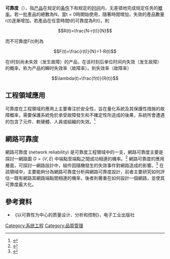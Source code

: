 '''可靠度'''（{{lang-en|Reliability}}），指[[产品|产品]]在规定的[[条件|条件]]下和规定的[[时间|时间]]内，无差错地完成规定任务的[[概率|概率]]。若一批產品的總數為N，當t = 0時開始使用，隨著時間增加，失效的產品數量r(t)逐漸增加。若產品在任意時間t的可靠度為R(t)，則

:<math>R(t)=\frac{N-r(t)}{N}</math>

而不可靠度F(t)則為

:<math>F(t)=\frac{r(t)}{N}=1-R(t)</math>

在t时刻尚未失效（发生故障）的产品，在该时刻后单位时间内失效（发生故障）的概率，称为产品的瞬时失效率（故障率）。則失效率（故障率）

:<math>\lambda(t)=\frac{f(t)}{R(t)}</math>
:

== 工程領域應用 ==
可靠度在工程領域的應用上主要專注於安全性，旨在量化系統及其保護性措施的故障概率，需要保護系統免於承受故障發生和不確定性所造成的後果，系統所會遭遇的包含了元件、軟硬體、人員或組織的失效。<ref>{{Cite journal|title=Reliability engineering: Old problems and new challenges|url=https://www.sciencedirect.com/science/article/pii/S0951832008001749|last=Zio|first=E.|date=2009-02-01|journal=Reliability Engineering & System Safety|issue=2|doi=10.1016/j.ress.2008.06.002|volume=94|pages=125–141|language=en|issn=0951-8320|access-date=2021-04-03|archive-date=2013-04-03|archive-url=https://web.archive.org/web/20130403020806/http://www.sciencedirect.com/science/article/pii/S0951832008001749|dead-url=no}}</ref> 

== 網路可靠度 ==
網路可靠度 (network reliability) 是可靠度工程領域中的一支，網路可靠度主要是探討一網路圖 <math>G = (V,E)</math> 中端點至端點之間成功相連的機率。<ref>{{Cite journal|title=Network reliability and the factoring theorem|url=https://onlinelibrary.wiley.com/doi/abs/10.1002/net.3230130107|last=Satyanarayana|first=A.|last2=Chang|first2=Mark K.|date=1983|journal=Networks|issue=1|doi=10.1002/net.3230130107|volume=13|pages=107–120|language=en|issn=1097-0037}}</ref> 網路可靠度的應用層面，可探討一網路設計中，組件因隨機發生的失效事件對網路造成的影響。<ref>{{Cite book|chapter=Chapter 11 Network reliability|title=Handbooks in Operations Research and Management Science|series=Network Models|url=https://www.sciencedirect.com/science/article/pii/S0927050705801288|publisher=Elsevier|date=1995-01-01|pages=673–762|volume=7|language=en|first=Michael O.|last=Ball|first2=Charles J.|last2=Colbourn|first3=J. Scott|last3=Provan|access-date=2021-04-03|archive-date=2022-03-22|archive-url=https://web.archive.org/web/20220322025841/https://www.sciencedirect.com/science/article/pii/S0927050705801288}}</ref> 在該領域中，主要能夠分為網路可靠度分析與網路可靠度設計，前者主要研究如何評估一既有網路其網路端點間相連的機率，後者則著重在如何設計一個網路，並使其可靠度最大化。

==參考資料==
*《以可靠性为中心的质量设计、分析和控制》，电子工业出版社



[[Category:系统工程|Category:系统工程]]
[[Category:品質管理|Category:品質管理]]